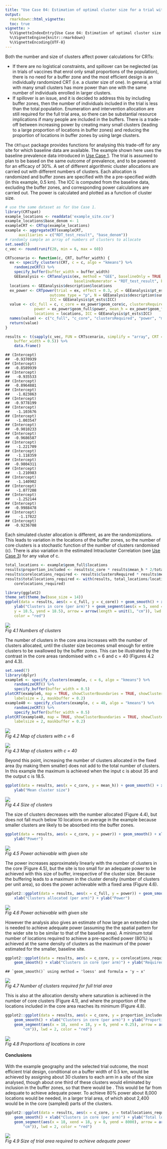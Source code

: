 ```yaml
---
title: "Use Case 04: Estimation of optimal cluster size for a trial with pre-determined buffer width"
output:
  rmarkdown::html_vignette:
  toc: true
vignette: >
  %\VignetteIndexEntry{Use Case 04: Estimation of optimal cluster size for a trial with pre-determined buffer width}
  %\VignetteEngine{knitr::rmarkdown}
  %\VignetteEncoding{UTF-8}
---
```


Both the number and size of clusters affect power calculations for CRTs:

  + If there are no logistical constraints, and spillover can be neglected (as in trials of vaccines that enrol only small proportions of the population), there is no need for a buffer zone and the most efficient design is an individually randomized CRT (i.e. a cluster size of one). In general, a trial with many small clusters has more power than one with the
same number of individuals enrolled in larger clusters.
  + If spillover is an issue, and it is decided to address this by including buffer zones, then the number of individuals included in the trial is less than the total population. Enumeration and intervention allocation are still required for the full trial area, so there can be substantial resource implications if many people are included in the buffers. There is a trade-off between increasing power by creating many small clusters (leading to a large proportion of locations in buffer zones) and reducing the proportion of locations in
buffer zones by using large clusters.

The `CRTspat` package provides functions for analysing this trade-off for any site for which baseline data are available.
The example shown here uses the baseline prevalence data introduced in [Use Case 1](Usecase1.html). The trial is assumed to plan to be based on the same outcome of prevalence, and to be powered for an efficacy of 30%. A set of different algorithmic cluster allocations are carried out with different numbers of clusters. Each allocation is randomized and buffer zones are specified with the a pre-specified width (in this example, 0.5 km). The ICC is computed from the baseline data, excluding the buffer zones, and corresponding power calculations are carried out. The power is calculated and plotted as a function of cluster size.


``` r
# use the same dataset as for Use Case 1.
library(CRTspat)
example_locations <- readdata('example_site.csv')
example_locations$base_denom <- 1
exampleCRT <- CRTsp(example_locations)
example <- aggregateCRT(exampleCRT,
      auxiliaries = c("RDT_test_result", "base_denom"))
# randomly sample an array of numbers of clusters to allocate
set.seed(5)
c_vec <- round(runif(20, min = 6, max = 60))

CRTscenario <- function(c, CRT, buffer_width) {
  ex <- specify_clusters(CRT, c = c, algo = "kmeans") %>%
    randomizeCRT() %>%
    specify_buffer(buffer_width = buffer_width)
    GEEanalysis <- CRTanalysis(ex, method = "GEE", baselineOnly = TRUE, excludeBuffer = TRUE,
                               baselineNumerator = "RDT_test_result", baselineDenominator = "base_denom")
  locations <- GEEanalysis$description$locations
  ex_power <- CRTpower(trial = ex, effect = 0.3, yC = GEEanalysis$pt_ests$controlY,
                    outcome_type = "p", N = GEEanalysis$description$sum.denominators/locations, c = c,
                    ICC = GEEanalysis$pt_ests$ICC)
  value <- c(c_full = c, c_core = ex_power$geom_core$c, clustersRequired = ex_power$geom_full$clustersRequired,
             power = ex_power$geom_full$power, mean_h = ex_power$geom_full$mean_h,
             locations = locations, ICC = GEEanalysis$pt_ests$ICC)
  names(value) <- c("c_full", "c_core", "clustersRequired", "power", "mean_h", "locations", "ICC")
  return(value)
}

results <- t(sapply(c_vec, FUN = CRTscenario, simplify = "array", CRT = example,
    buffer_width = 0.5)) %>%
    data.frame()
```

```
## (Intercept) 
##  -0.9370939 
## (Intercept) 
##  -0.8589939 
## (Intercept) 
##   -0.935533 
## (Intercept) 
##  -0.8964881 
## (Intercept) 
##   -1.023863 
## (Intercept) 
##  -0.9778199 
## (Intercept) 
##   -1.103676 
## (Intercept) 
##   -1.003547 
## (Intercept) 
##  -0.9010233 
## (Intercept) 
##  -0.9686587 
## (Intercept) 
##   -1.221709 
## (Intercept) 
##   -1.118359 
## (Intercept) 
##  -0.9804311 
## (Intercept) 
##   -1.210983 
## (Intercept) 
##   -1.140902 
## (Intercept) 
##   -1.077208 
## (Intercept) 
##   -1.252144 
## (Intercept) 
##  -0.9988478 
## (Intercept) 
##    -1.17822 
## (Intercept) 
##  -0.9236708
```
Each simulated cluster allocation is different, as are the randomizations.  This leads to variation in the locations of the buffer zones, so the number of core clusters is a stochastic function of the number of clusters randomised (c). There is also variation in the estimated Intracluster Correlation (see [Use Case 3](Usecase3.html)) for any value of c.


``` r
total_locations <- example$geom_full$locations
results$proportion_included <- results$c_core * results$mean_h * 2/total_locations
results$corelocations_required <- results$clustersRequired * results$mean_h
results$totallocations_required <- with(results, total_locations/locations *
    corelocations_required)

library(ggplot2)
theme_set(theme_bw(base_size = 14))
ggplot(data = results, aes(x = c_full, y = c_core)) + geom_smooth() + xlab("Clusters allocated (per arm)") +
    ylab("Clusters in core (per arm)") + geom_segment(aes(x = 5, xend = 35,
    y = 18.5, yend = 18.5), arrow = arrow(length = unit(1, "cm")), lwd = 2,
    color = "red")
```
<p>
    <img src="example4b.r-1.png" > <br>
    <em>Fig 4.1 Numbers of clusters</em>
</p>

The number of clusters in the core area increases with the number of
clusters allocated, until the cluster size becomes small enough for
entire clusters to be swallowed by the buffer zones. This can be
illustrated by the contrast in the core areas randomised with c = 6
and c = 40 (Figures 4.2 and 4.3).


``` r
set.seed(7)
library(dplyr)
example6 <- specify_clusters(example, c = 6, algo = "kmeans") %>%
    randomizeCRT() %>%
    specify_buffer(buffer_width = 0.5)
plotCRT(example6, map = TRUE, showClusterBoundaries = TRUE, showClusterLabels = TRUE,
    labelsize = 2, maskbuffer = 0.2)
example40 <- specify_clusters(example, c = 40, algo = "kmeans") %>%
    randomizeCRT() %>%
    specify_buffer(buffer_width = 0.5)
plotCRT(example40, map = TRUE, showClusterBoundaries = TRUE, showClusterLabels = TRUE,
    labelsize = 2, maskbuffer = 0.2)
```
<p>
    <img src="example4c.r-1.png"> <br>
    <em>Fig 4.2 Map of clusters with c = 6</em>
</p>
<p>
    <img src="example4c.r-2.png"> <br>
    <em>Fig 4.3 Map of clusters with c = 40</em>
</p>

Beyond this point, increasing the number of clusters allocated in the fixed area (by
making them smaller) does not add to the total number of clusters. In this example the maximum is achieved when the
input c is about 35 and the output c is 18.5.


``` r
ggplot(data = results, aes(x = c_core, y = mean_h)) + geom_smooth() + xlab("Clusters in core (per arm)") +
    ylab("Mean cluster size")
```
<p>
    <img src="example4d.r-1.png" > <br>
    <em>Fig 4.4 Size of clusters</em>
</p>

The size of clusters decreases with the number allocated (Figure 4.4), but does
not fall much below 10 locations on average in the example because
smaller clusters are likely to be absorbed into the buffer zones.


``` r
ggplot(data = results, aes(x = c_core, y = power)) + geom_smooth() + xlab("Clusters in core (per arm)") +
    ylab("Power")
```
<p>
    <img src="example4e.r-1.png" > <br>
    <em>Fig 4.5 Power achievable with given site</em>
</p>

The power increases approximately linearly with the number of
clusters in the core (Figure 4.5), but the site is too small for an adequate power
to be achieved with this size of buffer, irrespective of the cluster
size.  Because the buffering leads to a maximum in the cluster
density (number of clusters per unit area), so does the power
achievable with a fixed area (Figure 4.6).


``` r
ggplot2::ggplot(data = results, aes(x = c_full, y = power)) + geom_smooth() +
    xlab("Clusters allocated (per arm)") + ylab("Power")
```
<p>
    <img src="example4f.r-1.png" > <br>
    <em>Fig 4.6 Power achievable with given site</em>
</p>

However the analysis also gives an estimate of how large an extended site is
needed to achieve adequate power (assuming the the spatial pattern
for the wider site to be similar to that of the baseline area). A minimum
total number of locations required to achieve a pre-specified power
(80%) is achieved at the same density of clusters as the maximum of
the power estimated for the smaller, baseline site.


``` r
ggplot2::ggplot(data = results, aes(x = c_core, y = corelocations_required)) +
    geom_smooth() + xlab("Clusters in core (per arm)") + ylab("Required core locations")
```

```
## `geom_smooth()` using method = 'loess' and formula = 'y ~ x'
```
<p>
    <img src="example4g.r-1.png" > <br>
    <em>Fig 4.7 Number of clusters required for full trial area </em>
</p>

This is also at the allocation density where saturation is achieved
in the number of core clusters (Figure 4.1), and where the proportion of
the locations included in the core area reaches its minimum (Figure 4.8).


``` r
ggplot2::ggplot(data = results, aes(x = c_core, y = proportion_included)) +
    geom_smooth() + xlab("Clusters in core (per arm)") + ylab("Proportion of locations in core") +
    geom_segment(aes(x = 18, xend = 18, y = 0, yend = 0.25), arrow = arrow(length = unit(1,
        "cm")), lwd = 2, color = "red")
```
<p>
    <img src="example4h.r-1.png" > <br>
    <em>Fig 4.8 Proportions of locations in core</em>
</p>

#### Conclusions
With the example geography and the selected trial outcome, the most efficient trial design, conditional on a buffer width of 0.5 km, would be achieved by assigning about 30 clusters to each arm in a site of the size analysed, though about one third of these clusters would eliminated
by inclusion in the buffer zones, so that there would be . This would be far from adequate to achieve
adequate power. To achieve 80% power about 8,000 locations would be needed, in a larger trial area, of which about 2,400
would be in the core (sampled) parts of the clusters.


``` r
ggplot2::ggplot(data = results, aes(x = c_core, y = totallocations_required)) +
    geom_smooth() + xlab("Clusters in core (per arm)") + ylab("Total locations required") +
    geom_segment(aes(x = 18, xend = 18, y = 0, yend = 8000), arrow = arrow(length = unit(1,
        "cm")), lwd = 2, color = "red")
```
<p>
    <img src="example4i.r-1.png" > <br>
    <em>Fig 4.9 Size of trial area required to achieve adequate power</em>
</p>


